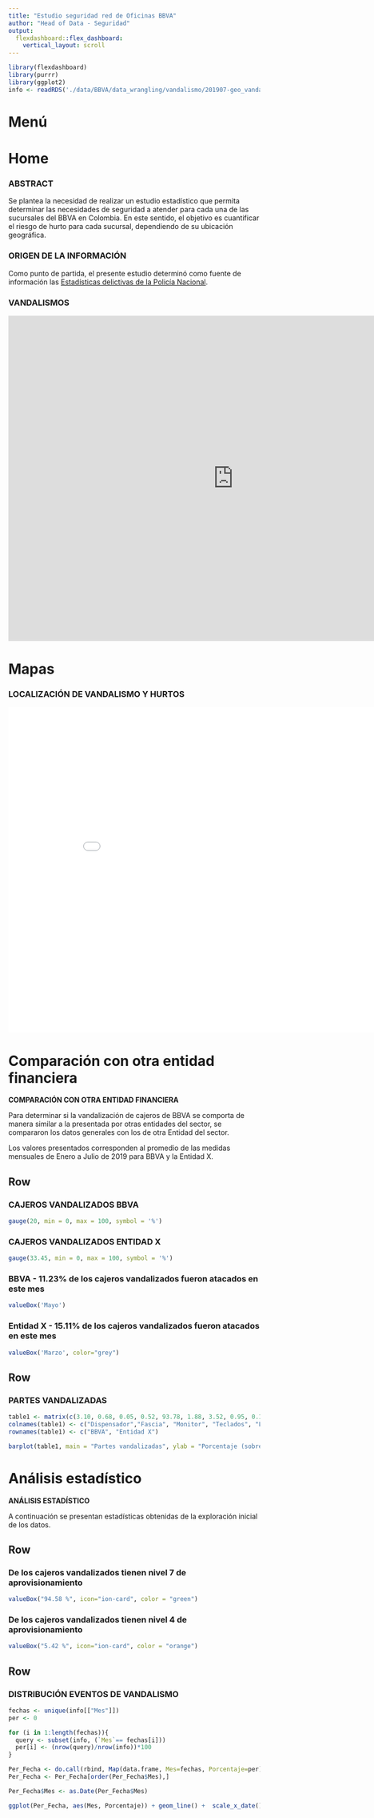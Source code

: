 ---
title: "Estudio seguridad red de Oficinas BBVA"
author: "Head of Data - Seguridad"
output: 
  flexdashboard::flex_dashboard:
    vertical_layout: scroll
---

```{r setup, include=FALSE}
library(flexdashboard)
library(purrr)
library(ggplot2)
info <- readRDS('./data/BBVA/data_wrangling/vandalismo/201907-geo_vandalismo.RDS')
```

Menú {.sidebar}
======================================================================



Home 
=================================

### ABSTRACT

Se plantea la necesidad de realizar un estudio estadístico que permita determinar las necesidades de seguridad a atender para cada una de las sucursales del BBVA en Colombia. En este sentido, el objetivo es cuantificar el riesgo de hurto para cada sucursal, dependiendo de su ubicación geográfica.


### ORIGEN DE LA INFORMACIÓN

Como punto de partida, el presente estudio determinó como fuente de información las [Estadísticas delictivas  de la Policía Nacional](https://www.policia.gov.co/grupo-informaci%C3%B3n-criminalidad/estadistica-delictiva). 

### VANDALISMOS

<iframe src="https://camiloaguilar.shinyapps.io/Vandalismos_v2/" style="border: none; width: 900px; height: 650px"></iframe>

Mapas
======================================

### LOCALIZACIÓN DE VANDALISMO Y HURTOS

<iframe src="file:///C:/Users/lina.maria.gallo.es1/CloudDrive/myfiles/BBVA/BBVA_map.html" style="border: none; width: 900px; height: 650px"></iframe>


Comparación con otra entidad financiera {data-orientation=rows data-navmenu="Análisis Preliminar"}
=======================================

<!-- data-navmenu="Análisis Preliminar" -->

**COMPARACIÓN CON OTRA ENTIDAD FINANCIERA**

Para determinar si la vandalización de cajeros de BBVA se comporta de manera similar a la presentada por otras entidades del sector, se compararon los datos generales con los de otra Entidad del sector. 

Los valores presentados corresponden al promedio de las medidas mensuales de Enero a Julio de 2019 para BBVA y la Entidad X. 


<!-- **PORCENTAJE DE CAJEROS VANDALIZADOS** -->

Row
--------------------------------

### CAJEROS VANDALIZADOS BBVA

```{r}
gauge(20, min = 0, max = 100, symbol = '%')
```

### CAJEROS VANDALIZADOS ENTIDAD X

```{r}
gauge(33.45, min = 0, max = 100, symbol = '%')
```

### **BBVA** - 11.23% de los cajeros vandalizados fueron atacados en este mes

```{r}
valueBox('Mayo')
```

<!-- > 11.23% de los cajeros vandalizados fueron atacados en este mes. -->

### **Entidad X** - 15.11% de los cajeros vandalizados fueron atacados en este mes

```{r}
valueBox('Marzo', color="grey")
```

<!-- > 15.11% de los cajeros vandalizados fueron atacados en este mes. -->

Row
--------------------------------

### PARTES VANDALIZADAS

```{r}
table1 <- matrix(c(3.10, 0.68, 0.05, 0.52, 93.78, 1.88, 3.52, 0.95, 0.19, 1.03, 94.12, 0.18),ncol=6,byrow=TRUE)
colnames(table1) <- c("Dispensador","Fascia", "Monitor", "Teclados", "Lectora", "Otros")
rownames(table1) <- c("BBVA", "Entidad X")

barplot(table1, main = "Partes vandalizadas", ylab = "Porcentaje (sobre vandalizados)", beside = TRUE, ylim = c(0,100))
```



Análisis estadístico {data-orientation=rows data-navmenu="Análisis Preliminar"}
============================================

**ANÁLISIS ESTADÍSTICO**

A continuación se presentan estadísticas obtenidas de la exploración inicial de los datos.

Row
------------------------------------------------
 
### De los cajeros vandalizados tienen **nivel 7 de aprovisionamiento**

```{r}
valueBox("94.58 %", icon="ion-card", color = "green")
```

### De los cajeros vandalizados tienen **nivel 4 de aprovisionamiento**

```{r}
valueBox("5.42 %", icon="ion-card", color = "orange")
```

Row
--------------------------------

### DISTRIBUCIÓN EVENTOS DE VANDALISMO

<!-- Estos porcentajes son sobre los cajeros vandalizados, no sobre el total. Hay que cambiarlo cuando tengamos la información -->

```{r}
fechas <- unique(info[["Mes"]])
per <- 0

for (i in 1:length(fechas)){
  query <- subset(info, (`Mes`== fechas[i]))
  per[i] <- (nrow(query)/nrow(info))*100
}

Per_Fecha <- do.call(rbind, Map(data.frame, Mes=fechas, Porcentaje=per))
Per_Fecha <- Per_Fecha[order(Per_Fecha$Mes),]

Per_Fecha$Mes <- as.Date(Per_Fecha$Mes)

ggplot(Per_Fecha, aes(Mes, Porcentaje)) + geom_line() +  scale_x_date() + xlab("") + ylab("Porcentaje de cajeros vandalizados") + ylim(5,13)
```
